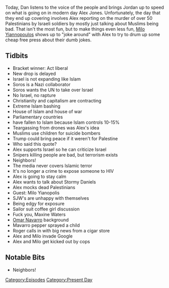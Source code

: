{{DEFAULTSORT:
    #_EPISODE_0161:May 14, 2018
}}{{Episode
    | title           = May 14, 2018
    | caption         = Listen to this episode on [https://knowledgefight.libsyn.com/knowledge-fight-may-14-2018 Libsyn] [https://open.spotify.com/episode/4AVpoySkwoejf19AUee1SA Spotify], Read the [[Transcript/161: May 14, 2018|Unofficial Transcript]]
    | episodeNumber   = 161
    | length          = 01:51:21
    | airDate         = May 16, 2018
    | coverageDate    = May 14, 2018
    | episodeType     = [[:Category:Present Day|Present Day]]
    | appearance      = [[George Soros]], [[Stormy Daniels]], [[Milo Yianopolis]], [[Maxine Waters]], [[Omar Navarro]], [[Roger Stone]]
    | oocDrop         = We're about to turn your lights on baby!; You like that? Yes Dad.
    | previousEpisode = [[160: January 22-25, 2009]]
    | nextEpisode     = [[162: May 19, 2018]]
}}

{{Stub}}

Today, Dan listens to the voice of the people and brings Jordan up to speed on what is going on in modern day Alex Jones. Unfortunately, the day that they end up covering involves Alex reporting on the murder of over 50 Palestinians by Israeli soldiers by mostly just talking about Muslims being bad. That isn't the most fun, but to make things even less fun, [[Milo Yiannopoulos]] shows up to "joke around" with Alex to try to drum up some cheap free press about their dumb jokes.

==Tidbits==

*Bracket winner: Act liberal
*New drop is delayed
*Israel is not expanding like Islam
*Soros is a Nazi collaborator
*Soros wants the UN to take over Israel
*No Israel, no rapture
*Christianity and capitalism are contracting
*Extreme Islam bashing
*House of Islam and house of war
*Parliamentary countries
*have fallen to Islam because Islam controls 10-15%
*Teargassing from drones was Alex's idea
*Muslims use children for suicide bombers
*Trump could bring peace if it weren't for Palestine
*Who said this quote?
*Alex supports Israel so he can criticize Israel
*Snipers killing people are bad, but terrorism exists
*Neighbors!
*The media never covers Islamic terror
*It's no longer a crime to expose someone to HIV
*Alex is going to stay calm
*Alex wants to talk about Stormy Daniels
*Alex mocks dead Palestinians
*Guest: Milo Yianopolis
*SJW's are unhappy with themselves
*Being edgy for exposure
*Sailor suit coffee girl discussion
*Fuck you, Maxine Waters
*[[Omar Navarro]] background
*Mavarro pepper sprayed a child
*Roger calls in with big news from a cigar store
*Alex and Milo invade Google
*Alex and Milo get kicked out by cops

==Notable Bits==

*Neighbors!

[[Category:Episodes]]
[[Category:Present Day]]
